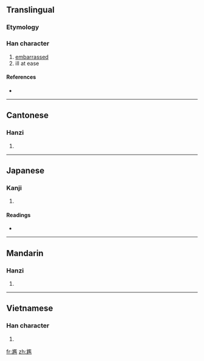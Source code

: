 {{also|尴}}
==Translingual==

===Etymology===
{{Han compound|尢|監|c1=s|c2=p|ls=psc}}

===Han character===
{{Han char|rn=43|rad=尢|as=14|sn=17|four=4801<sub>1</sub>|canj=大山尸戈廿 (KUSIT), 大山尸一廿 (KUSMT)}}

# [[embarrassed]]
# ill at ease

====References====
* {{Han ref|kx=0299.221|dkj=07624|dj=0595.020|hdz=10557.150|uh=5C37|ud=23607|bh=C0AA|bd=49322}}

----

==Cantonese==

===Hanzi===
{{yue-hanzi|jyut=|y=gaam1, gaam3|sim=尴}}

# {{defn|Cantonese|sort=尢14}}

----

==Japanese==

===Kanji===
{{ja-kanji|grade=|rs=尢14}}

# {{defn|Japanese}}

====Readings====
* {{ja-readings|on=[[かん]] (kan), [[けん]] (ken)|kun=}}

----

==Mandarin==

===Hanzi===
{{cmn-hanzi|sim=尴|pin=[[gān]] ([[gan1]])|wg=kan<sup>1</sup>}}

# {{defn|Mandarin|sort=尢14}}

----

==Vietnamese==

===Han character===
{{vi-hantu|[[giám]]|rs=尢14}}

# {{defn|Vietnamese|sort=尢14}}

[[fr:尷]]
[[zh:尷]]